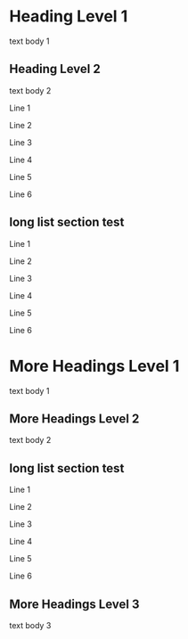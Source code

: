 # Heading Level 1
text body 1
## Heading Level 2
text body 2

Line 1

Line 2

Line 3

Line 4

Line 5

Line 6

## long list section test

Line 1

Line 2

Line 3

Line 4

Line 5

Line 6

# More Headings Level 1
text body 1
## More Headings Level 2
text body 2
## long list section test

Line 1

Line 2

Line 3

Line 4

Line 5

Line 6

## More Headings Level 3
text body 3
